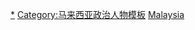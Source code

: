 {{Navbox
|name = 马来西亚首相
|title = [[马来西亚首相]]

|list1 = <span class="nowrap">[[东姑阿都拉曼]]{{to}}[[敦阿都拉萨]]{{to}}[[胡先翁]]{{to}}[[马哈迪·莫哈末]]{{to}}[[阿都拉·巴达威]]{{to}}[[纳吉·阿都拉萨]]{{to}}[[马哈迪·莫哈末]]{{small|（第二次）}}{{to}}[[慕尤丁]]{{to}}[[依斯迈沙比里]]</span>

}}<noinclude>
[[Category:馬來西亞首相|*]]
[[Category:马来西亚政治人物模板]]
[[Category:亚洲政府首脑导航模板|Malaysia]]
</noinclude>